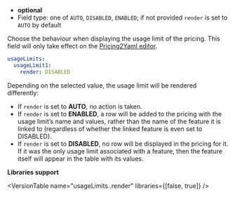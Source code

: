 
- **optional**
- Field type: one of `AUTO`, `DISABLED`, `ENABLED`; if not provided `render` is set to `AUTO` by default

Choose the behaviour when displaying the usage limit of the pricing. This field will only take effect on the [Pricing2Yaml editor](https://sphere.score.us.es/editor).

```yaml
usageLimits:
  usageLimit1:
    render: DISABLED
```

Depending on the selected value, the usage limit will be rendered differently:

- If `render` is set to **AUTO**, no action is taken.
- If `render` is set to **ENABLED**, a row will be added to the pricing with the usage limit’s name and values, rather than the name of the feature it is linked to (regardless of whether the linked feature is even set to DISABLED).
- If `render` is set to **DISABLED**, no row will be displayed in the pricing for it. If it was the only usage limit associated with a feature, then the feature itself will appear in the table with its values.

**Libraries support**

<VersionTable name="usageLimits.<name>.render" libraries={[false, true]} />
